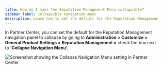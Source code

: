 ```yaml
---
title: How do I make the Reputation Management Menu collapsible?
sidebar_label: Collapsible navigation menu
description: Learn how to set the default for the Reputation Management navigation panel to collapse
---
```


In Partner Center, you can set the default for the Reputation Management navigation panel to collapse by going to **Administration > Customize > General Product Settings > Reputation Management >** check the box next to **'Collapse Navigation Menu'.**

![Screenshot showing the Collapse Navigation Menu setting in Partner Center](/img/reputation-management/collapse-navigation-menu.png)